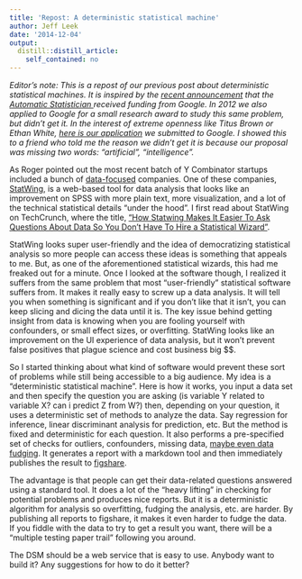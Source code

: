 ```yaml
---
title: 'Repost: A deterministic statistical machine'
author: Jeff Leek
date: '2014-12-04'
output:
  distill::distill_article:
    self_contained: no
---
```


_Editor's note: This is a repost of our previous post about deterministic statistical machines. It is inspired by the [recent announcement](https://gigaom.com/2014/12/02/google-is-funding-an-artificial-intelligence-for-data-science/) that the [Automatic Statistician ](http://www.automaticstatistician.com/)received funding from Google. In 2012 we also applied to Google for a small research award to study this same problem, but didn't get it. In the interest of extreme openness like Titus Brown or Ethan White, [here is our application](https://docs.google.com/document/d/1ERL40_LYt4U_vYx2rUxPvIhCrxnpld3dcrtEiCeWn8U/edit) we submitted to Google. I showed this to a friend who told me the reason we didn't get it is because our proposal was missing two words: "artificial", "intelligence". _

As Roger pointed out the most recent batch of Y Combinator startups included a bunch of <a href="http://simplystatistics.org/post/29964925728/data-startups-from-y-combinator-demo-day" target="_blank">data-focused</a> companies. One of these companies, <a href="https://www.statwing.com/" target="_blank">StatWing</a>, is a web-based tool for data analysis that looks like an improvement on SPSS with more plain text, more visualization, and a lot of the technical statistical details “under the hood”. I first read about StatWing on TechCrunch, where the title, <a href="http://techcrunch.com/2012/08/16/how-statwing-makes-it-easier-to-ask-questions-about-data-so-you-dont-have-to-hire-a-statistical-wizard/" target="_blank">“How Statwing Makes It Easier To Ask Questions About Data So You Don’t Have To Hire a Statistical Wizard”</a>.

StatWing looks super user-friendly and the idea of democratizing statistical analysis so more people can access these ideas is something that appeals to me. But, as one of the aforementioned statistical wizards, this had me freaked out for a minute. Once I looked at the software though, I realized it suffers from the same problem that most “user-friendly” statistical software suffers from. It makes it really easy to screw up a data analysis. It will tell you when something is significant and if you don’t like that it isn’t, you can keep slicing and dicing the data until it is. The key issue behind getting insight from data is knowing when you are fooling yourself with confounders, or small effect sizes, or overfitting. StatWing looks like an improvement on the UI experience of data analysis, but it won’t prevent false positives that plague science and cost business big $$.

So I started thinking about what kind of software would prevent these sort of problems while still being accessible to a big audience. My idea is a “deterministic statistical machine”. Here is how it works, you input a data set and then specify the question you are asking (is variable Y related to variable X? can i predict Z from W?) then, depending on your question, it uses a deterministic set of methods to analyze the data. Say regression for inference, linear discriminant analysis for prediction, etc. But the method is fixed and deterministic for each question. It also performs a pre-specified set of checks for outliers, confounders, missing data, <a href="http://www.nature.com/news/the-data-detective-1.10937" target="_blank">maybe even data fudging</a>. It generates a report with a markdown tool and then immediately publishes the result to <a href="http://figshare.com/" target="_blank">figshare</a>.

The advantage is that people can get their data-related questions answered using a standard tool. It does a lot of the “heavy lifting” in checking for potential problems and produces nice reports. But it is a deterministic algorithm for analysis so overfitting, fudging the analysis, etc. are harder. By publishing all reports to figshare, it makes it even harder to fudge the data. If you fiddle with the data to try to get a result you want, there will be a “multiple testing paper trail” following you around.

The DSM should be a web service that is easy to use. Anybody want to build it? Any suggestions for how to do it better?
